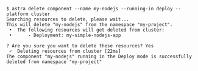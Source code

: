 ```shell
$ astra delete component --name my-nodejs --running-in deploy --platform cluster
Searching resources to delete, please wait...
This will delete "my-nodejs" from the namespace "my-project".
 •  The following resources will get deleted from cluster:
 •      - Deployment: my-simple-nodejs-app

? Are you sure you want to delete these resources? Yes
 ✓  Deleting resources from cluster [22ms]
The component "my-nodejs" running in the Deploy mode is successfully deleted from namespace "my-project"
```
